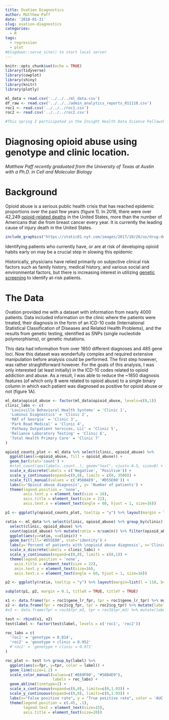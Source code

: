 ```yaml
---
title: Ovation Diagnostics
author: Matthew Paff
date: '2018-01-31'
slug: ovation-diagnostics
categories:
  - R
tags:
  - regression
  - plot
#blogdown::serve_site() to start local server
---
```


```r
knitr::opts_chunk$set(echo = TRUE)
library(tidyverse)
library(cowplot)
library(shiny)
library(knitr)
library(plotly)

ml_data = read.csv('../../../ml_data.csv')
df_raw <- read.csv('../../../admin_analytics_reports_011118.csv')
roc1 <- read.csv('../../../roc1.csv')
roc2 <- read.csv('../../../roc2.csv')

#This spring I participated in the Insight Health Data Science Fellowship, working as a consultant for Ovation; a data management and solutions company that provides services for specialty diagnostic clinics. In addition to providing data management solutions, Ovation is working to provide data driven analytics and solutions to enhance patient care at the clinical level. Over the past few weeks, I have been collaborating with Barry Wark, CEO and Co-founder of Ovation, to see if we could leverage their clinic data to address a particularly important public health issue: the opioid epidemic.
```
# Diagnosing opioid abuse using genotype and clinic location.

*Matthew Paff recently graduated from the University of Texas at Austin with a Ph.D. in Cell and Molecular Biology*


# Background

Opioid abuse is a serious public health crisis that has reached epidemic proportions over the past few years (figure 1). In 2016, there were over 42,249 [opioid-related deaths](https://www.cdc.gov/drugoverdose/data/statedeaths.html) in the United States, more than the number of Americans that die from breast cancer every year. It is currently the leading cause of injury death in the United States.

```r
include_graphics("https://static01.nyt.com/images/2017/10/26/us/drug-deaths-promo-guide/drug-deaths-promo-guide-superJumbo.jpg?quality=100&auto=webp")
```

Identifying patients who currently have, or are at risk of developing opioid habits early on may be a crucial step in slowing this epidemic

Historically, physicians have relied primarily on subjective clinical risk factors such as family history, medical history, and various social and environmental factors, but there is increasing interest in utilizing [genetic screening](https://www.sciencedaily.com/releases/2017/12/171213130411.htm) to identify at-risk patients. 


# The Data

Ovation provided me with a dataset with information from nearly 4000 patients. Data included information on the clinic where the patients were treated, their diagnosis in the form of an ICD-10 code (International Statistical Classification of Diseases and Related Health Problems), and the results from genetic testing, identified as SNPs (single nucleotide polymorphisms), or genetic mutations. 

This data had information from over 1850 different diagnoses and 485 gene loci. Now this dataset was wonderfully complex and required extensive manipulation before analysis could be performed. The first step however, was rather straightforward however. For the goals of this analysis, I was only interested (at least initially) in the ICD-10 codes related to opioid addiction and abuse. As a result, I was able to reduce the ~1850 diagnosis features (of which only 8 were related to opioid abuse) to a single binary column in which each patient was diagnosed as positive for opioid abuse or not (figure 1A). 




```r
ml_data$opioid_abuse <- factor(ml_data$opioid_abuse, levels=c(0,1))
clinic_labs <- c(
  'Louisville Behavioral Health Systems' = 'Clinic 1',
  'Luminus Diagnostics' = 'Clinic 2',
  'MAT of Georgia' = 'Clinic 3', 
  'Park Road Medical' = 'Clinic 4',
  'Pathway Outpatient Services, LLC' = 'Clinic 5',
  'Reliance Laboratory Testing' = 'Clinic 6',
  'Total Health Primary Care' = 'Clinic 7'
)

opioid_counts_plot <- ml_data %>% select(clinic, opioid_abuse) %>%
  ggplot(aes(x=opioid_abuse, fill = opioid_abuse)) + 
  geom_bar(stat='count') +
  #stat_count(aes(label=..count..), geom="text", vjust=-0.5, size=8) + 
  scale_x_discrete(labels = c('Negative', 'Positive')) + 
  scale_y_continuous(expand=c(0,0), limits = c(0, 3500)) + 
  scale_fill_manual(values = c('#56B4E9', '#D55E00')) +
  labs(x='Opioid abuse diagnosis', y= 'Number of patients') + 
  theme(legend.position = 'none',
        axis.text.y = element_text(size = 16),
        axis.title = element_text(size = 22),
        axis.text.x = element_text(angle = 60, hjust = 1, size=16))

p1 <- ggplotly(opioid_counts_plot, tooltip = "y") %>% layout(margin = list(l = 110, b=150))

ratio <- ml_data %>% select(clinic, opioid_abuse) %>% group_by(clinic) %>% filter(n() > 10) %>%
  select(clinic, opioid_abuse) %>%
  count(opioid_abuse) %>% mutate(ratio = n/sum(n)) %>% filter(opioid_abuse==1) %>%
  ggplot(aes(y=ratio, x=clinic)) +
  geom_bar(fill='#D55E00', stat='identity') +
  labs(y='Percent of patients with \nopioid abuse diagnosis', x='Clinic') +
  scale_x_discrete(labels = clinic_labs) +
  scale_y_continuous(expand=c(0,0), limits = c(0,1)) +
  theme(legend.position = 'none',
    axis.title = element_text(size = 22),
    axis.text.y = element_text(size=16),
    axis.text.x = element_text(angle = 60, hjust = 1, size=16))

p2 <- ggplotly(ratio, tooltip = "y") %>% layout(margin=list(l = 110, b=150))

subplot(p1, p2, margin = 0.1, titleX = TRUE, titleY = TRUE)
```

```r
x1 <- data.frame(fpr = roc1$gene_lr_fpr, tpr = roc1$gene_lr_tpr) %>% mutate(label='roc1')
x2 <- data.frame(fpr = roc2$cg_fpr, tpr = roc2$cg_tpr) %>% mutate(label='roc2')
#x3 <- data.frame(fpr = roc3$fpr_m3, tpr = roc3$tpr_m3) %>% mutate(label='roc3')

test <- rbind(x1, x2)
test$label <- factor(test$label, levels = c('roc1', 'roc2'))

roc_labs = c(
  'roc1' = 'genotype = 0.814',
  'roc2' = 'genotype + clinic = 0.952'
  #'roc2' = 'genotype + clinic = 0.971'
)

roc_plot <- test %>% group_by(label) %>% 
  ggplot(aes(x=fpr, y=tpr, color = label)) + 
  geom_line(size=1.2) + 
  scale_color_manual(values=c('#E69F00', "#56B4E9"), 
                     labels = roc_labs) + 
  geom_abline(linetype=2) +
  scale_x_continuous(expand=c(0,0), limits=c(0,1.03)) + 
  scale_y_continuous(expand=c(0,0), limits=c(0,1.03)) + 
  labs(x="False positive rate", y = "True positive rate", color = 'AUC') +
  theme(legend.position = c(.45, .1), 
        legend.text = element_text(size=15),
        axis.title = element_text(size=20))
```




